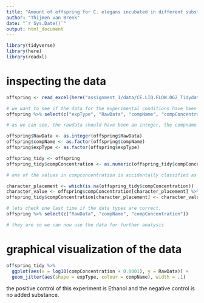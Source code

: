 ```yaml
---
title: "Amount of offspring for C. elegans incubated in different substances"
author: "Thijmen van Brenk"
date: "`r Sys.Date()`"
output: html_document
---
```



```r
library(tidyverse)
library(here)
library(readxl)
```

# inspecting the data
```r

offspring <- read_excel(here("assignment_1/data/CE.LIQ.FLOW.062_Tidydata.xlsx"), sheet = 1)

# we want to see if the data for the experimental conditions have been imported correctly
offspring %>% select(c("expType", "RawData", "compName", "compConcentration"))

# as we can see, the rawdata should have been an integer, the compname and expType should have been a factor and the compconcentration should have been a double. lets change that

offspring$RawData <- as.integer(offspring$RawData)
offspring$compName <- as.factor(offspring$compName)
offspring$expType <- as.factor(offspring$expType)

offspring_tidy <- offspring
offspring_tidy$compConcentration <- as.numeric(offspring_tidy$compConcentration)

# one of the values in compconcentration is accidentally classified as a character in excel and has now turned into a NA value, we will change this value manually.

character_placement <- which(is.na(offspring_tidy$compConcentration))
character_value <- offspring$compConcentration[character_placement] %>% str_replace(",", ".") %>% parse_number()
offspring_tidy$compConcentration[character_placement] <- character_value

# lets check one last time if the data types are correct.
offspring %>% select(c("RawData", "compName", "compConcentration"))

# they are so we can now use the data for further analysis
```

# graphical visualization of the data
```r

offspring_tidy %>%
  ggplot(aes(x = log10(compConcentration + 0.0001), y = RawData)) +
  geom_jitter(aes(shape = expType, colour = compName), width = .1)

```

the positive control of this experiment is Ethanol and the negative control is no added substance.


